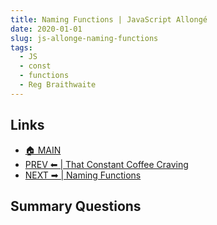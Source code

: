 ```yaml
---
title: Naming Functions | JavaScript Allongé
date: 2020-01-01
slug: js-allonge-naming-functions 
tags:
  - JS
  - const 
  - functions 
  - Reg Braithwaite
---
```

 
 
## Links 
- [🏠 MAIN](/js-allonge-main) 
- [PREV ⬅ | That Constant Coffee Craving ](/js-allonge-constant-craving)
- [NEXT ➡ | Naming Functions ](/js-allonge-naming-functions)

## Summary Questions  